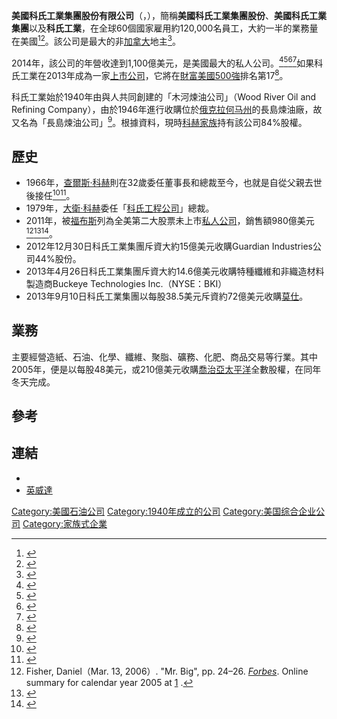 {{noteTA
| 1=zh-cn:福布斯; zh-tw: 富比士; zh-hk:福布斯;
}}

{{Infobox company
| name                = 科氏工業集團
| name_en             = Koch Industries, Inc.
|logo             = [[File:Koch_logo.svg|200px]]
|type             = [[私人公司|私人公司]]
|industry         = [[综合企业|综合企业]]
|foundation       = {{Start date and age|1940|2|8}}
|location    = {{USA}}[[堪萨斯州|堪萨斯州]][[威奇托_(堪萨斯州)|威奇托]]
|area_served      = 全球
|founder          = {{link-en|費列德·查爾斯·科赫|Fred C. Koch}}
|key_people       = [[查爾斯·科赫|查爾斯·科赫]]<br />(Chairman & CEO)
|products         = {{hlist|[[沥青|沥青]]|[[化学物质|化学品]]|[[商品|商品贸易]]|[[能源|能源]]|[[纤维|纤维]]|[[肥料|肥料]]|[[金融|金融]]|[[矿物|矿物]]|[[天然气|天然气]]|[[塑料|塑料]]|[[石油|石油]]|[[造纸业|造纸]]|[[牧场|牧场]]}}<ref name=whatwedo/>
|revenue          = {{USD|110 billion}} (2018)<ref name=largest/>
|num_employees    = 130,000 (2019)<ref>{{Cite web |url=https://www.forbes.com/companies/koch-industries/#2da3bcef74ce |title=存档副本 |access-date=2020-10-22 |archive-date=2017-11-13 |archive-url=https://web.archive.org/web/20171113053422/https://www.forbes.com/companies/koch-industries/#2da3bcef74ce |dead-url=no }}</ref>
|owner            = [[查爾斯·科赫|查爾斯·科赫]] (42%)<br> [[大卫·汉密尔顿·科赫|大卫·汉密尔顿·科赫]]的子孙 (42%)<br>Elaine Tettemer Marshall、Preston Marshall和E. Pierce Marshall Jr.信托 (16%)<ref name=forbeselaine>{{cite web | url=https://www.forbes.com/profile/elaine-marshall/ | title= Elaine Marshall | work= Forbes | url-status=live | archive-url= https://web.archive.org/web/20171004171720/https://www.forbes.com/profile/elaine-marshall/ | archive-date=2017-10-04 }}</ref>
|subsid           = [[乔治亚太平洋|乔治亚太平洋]]<br>Flint Hills Resources<br>[[Invista|Invista]]<br>[[Infor|Infor]]<br>Guardian Industries<br />Buckeye Technologies Inc.<br />[[莫仕|莫仕]]
|homepage         = {{URL|https://www.kochind.com/}}
|footnotes        = <ref name=whatwedo/><ref name=overview/>
}}
'''美國科氏工業集團股份有限公司'''（{{lang-en|'''Koch Industries, Inc.'''}}，{{IPAc-en|ˈ|k|oʊ|k}}），簡稱'''美國科氏工業集團股份'''、'''美國科氏工業集團'''以及'''科氏工業'''，在全球60個國家雇用約120,000名員工，大約一半的業務量在美國<ref name=whatwedo>{{cite web | url=https://www.kochind.com/about/what-we-do | title=Koch Industries: What We Do | publisher=Koch Industries | url-status=live | archive-url=https://web.archive.org/web/20180314155915/http://www.kochind.com/whatwedo/ | archive-date=2018-03-14 }}</ref><ref name=overview>{{cite web | url=https://www.kochind.com/companies/ | title=Koch Industries: Companies Overview | publisher=Koch Industries | url-status=live | archive-url=https://web.archive.org/web/20170727050936/http://www.kochind.com/companies/ | archive-date=2017-07-27 }}</ref>。該公司是{{link-en|阿薩巴斯卡油砂|Athabasca oil sands}}最大的非[[加拿大|加拿大]]地主<ref>{{cite news | first1= Steven | last1= Mufson | first2= Juliet | last2= Eilperin | url= https://www.washingtonpost.com/news/wonk/wp/2014/03/20/the-biggest-land-owner-in-canadas-oil-sands-isnt-exxon-mobil-or-conoco-phillips-its-the-koch-brothers/ | title=The biggest foreign lease holder in Canada's oil sands isn't Exxon Mobil or Chevron. It's the Koch brothers. | work=[[The_Washington_Post|The Washington Post]] | date=2014-03-20 | url-status=live | archive-url=https://web.archive.org/web/20161212213857/https://www.washingtonpost.com/news/wonk/wp/2014/03/20/the-biggest-land-owner-in-canadas-oil-sands-isnt-exxon-mobil-or-conoco-phillips-its-the-koch-brothers/ | archive-date= 2016-12-12 }}</ref>。

2014年，該公司的年營收達到1,100億美元，是美國最大的私人公司。<ref name=largest>{{cite web | url=https://www.forbes.com/largest-private-companies/list/ | title=America's Largest Private Companies | work=[[Forbes|Forbes]] | access-date=2021-10-03 | archive-date=2012-12-02 | archive-url=https://web.archive.org/web/20121202045620/https://www.forbes.com/largest-private-companies/list/ | dead-url=no }}</ref><ref>{{cite web | url= https://www.bizjournals.com/wichita/news/2014/01/31/koch-industries-passes.html | title=Koch Industries passes 100,000-employee milestone | first=Daniel | last=McCoy | work=[[American_City_Business_Journals|American City Business Journals]] | date=2014-01-31 | url-status=live | archive-url= https://web.archive.org/web/20160105015926/http://www.bizjournals.com/wichita/news/2014/01/31/koch-industries-passes.html | archive-date=2016-01-05 }}</ref><ref>{{cite web | url= https://www.forbes.com/lists/2005/21/VMZQ.html | title=Forbes rankings for 2004 | work= Forbes | url-status=live | archive-url= https://web.archive.org/web/20170705124901/https://www.forbes.com/lists/2005/21/VMZQ.html | archive-date= 2017-07-05 }}</ref><ref>{{cite web | url=https://www.forbes.com/2009/10/28/largest-private-companies-business-private-companies-09_land.html | title=Forbes rankings for 2009 | work= Forbes | date=2009-10-28 | url-status=live | archive-url=https://web.archive.org/web/20110720072800/http://www.forbes.com/2009/10/28/largest-private-companies-business-private-companies-09_land.html | archive-date=2011-07-20 }}</ref>如果科氏工業在2013年成為一家[[上市公司|上市公司]]，它將在[[財富美國500強|財富美國500強]]排名第17<ref name="american">{{cite news | url= http://www.aei.org/publication/the-principled-entrepreneur/ | title=The Principled Entrepreneur | work=[[The_American_(magazine)|The American]] | date=July–August 2007 | url-status=live | archive-url= https://web.archive.org/web/20161222092724/http://www.aei.org/publication/the-principled-entrepreneur/ | archive-date= 2016-12-22 | df=mdy-all }}</ref>。

科氏工業始於1940年由{{link-en|費列德·查爾斯·科赫|Fred C. Koch}}與人共同創建的「木河煉油公司」（Wood River Oil and Refining Company），由於1946年進行收購位於[[俄克拉何马州|俄克拉何马州]]{{tsl|en|Duncan, Oklahoma|杜勤}}的長島煉油廠，故又名為「長島煉油公司」<ref>{{cite book |title=石油人物誌（英文版） |last=詹姆士·霍華德 |first=馬紹爾二世|authorlink= |coauthors= |year=1994年 |publisher=Texas A&M University Press |location=College Station |isbn=0-89096-533-1 |page=[https://archive.org/details/doneinoilautobio0000mars/page/254 254] |pages= |url=https://archive.org/details/doneinoilautobio0000mars|accessdate=}}</ref>。根據資料，現時[[科赫家族|科赫家族]]持有該公司84%股權。

== 歷史 ==
* 1966年，[[查爾斯·科赫|查爾斯·科赫]]則在32歲委任董事長和總裁至今，也就是自從父親去世後接任<ref>{{cite web |url=http://www.sec.gov/Archives/edgar/data/41077/000119312505225697/dex993.htm |title=科氏工業集團事紀摘要（英文版） |author= |date=2005年11月14日 |work=sec.gov |publisher=美國證券及交易所委員會 |accessdate=2010年2月18日 |archive-date=2020年9月16日 |archive-url=https://web.archive.org/web/20200916073044/https://www.sec.gov/Archives/edgar/data/41077/000119312505225697/dex993.htm |dead-url=no }}</ref><ref>{{cite news |title=Creative destruction 101 |author=Bruce Upbin |author2=Brandon Copple |magazine=Forbes |date=1998-12-14 |url= }}</ref>。
* 1979年，[[大衛·咸美頓·科赫|大衛·科赫]]委任「[[科氏工程公司|科氏工程公司]]」總裁。
* 2011年，被[[福布斯|福布斯]]列為全美第二大股票未上市[[私人公司|私人公司]]，銷售額980億美元<ref>Fisher, Daniel（Mar. 13, 2006）. "Mr. Big", pp. 24–26. ''[[Forbes|Forbes]]''. Online summary for calendar year 2005 at [http://www.forbes.com/lists/2005/21/VMZQ.html] {{Wayback|url=http://www.forbes.com/lists/2005/21/VMZQ.html |date=20200523235331 }}.</ref><ref>{{cite news |url= http://www.forbes.com/lists/2007/21/biz_privates07_Americas-Largest-Private-Companies_Rank.html?boxes=custom |title= America's Largest Private Companies |publisher= Forbes |date= 2007-11-08 |accessdate= 2011-07-23 |archive-date= 2020-05-23 |archive-url= https://web.archive.org/web/20200523235336/https://www.forbes.com/lists/2007/21/biz_privates07_Americas-Largest-Private-Companies_Rank.html?boxes=custom |dead-url= no }}</ref><ref>{{cite news |url=http://www.forbes.com/2009/10/28/largest-private-companies-business-private-companies-09_land.html |title=福布斯2009年排行榜（英文版） |publisher=Forbes.com |date=2009-10-28 |accessdate=2011-07-23 |archive-date=2020-05-23 |archive-url=https://web.archive.org/web/20200523235341/https://www.forbes.com/2009/10/28/largest-private-companies-business-private-companies-09_land.html |dead-url=no }}</ref>。
* 2012年12月30日科氏工業集團斥資大約15億美元收購Guardian Industries公司44%股份。
* 2013年4月26日科氏工業集團斥資大約14.6億美元收購特種纖維和非織造材料製造商Buckeye Technologies Inc.（NYSE：BKI）
* 2013年9月10日科氏工業集團以每股38.5美元斥資約72億美元收購[[莫仕|莫仕]]。

== 業務 ==
主要經營造紙、石油、化學、纖維、聚脂、礦務、化肥、商品交易等行業。其中2005年，便是以每股48美元，或210億美元收購[[喬治亞太平洋|喬治亞太平洋]]全數股權，在同年冬天完成。

== 參考 ==
{{reflist}}

== 連結 ==
* {{Official|http://www.kochind.com/}}
* [https://web.archive.org/web/20121204031737/http://www2.invista.com/tch_page_whois_index.shtml 英威達]

{{Authority control}}

[[Category:美國石油公司|Category:美國石油公司]]
[[Category:1940年成立的公司|Category:1940年成立的公司]]
[[Category:美国综合企业公司|Category:美国综合企业公司]]
[[Category:家族式企業|Category:家族式企業]]